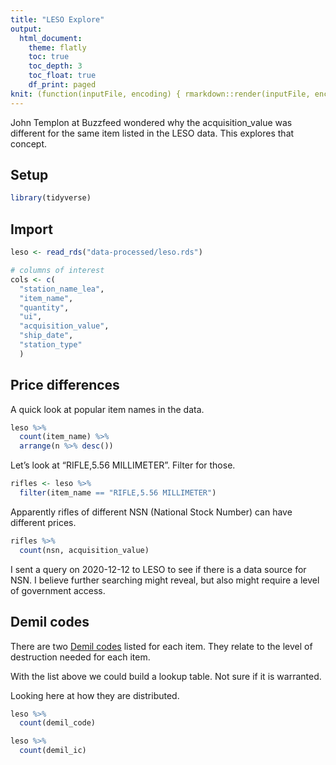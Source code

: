 ```yaml
---
title: "LESO Explore"
output:
  html_document:
    theme: flatly
    toc: true
    toc_depth: 3
    toc_float: true
    df_print: paged
knit: (function(inputFile, encoding) { rmarkdown::render(inputFile, encoding = encoding, output_dir = "docs") })
---
```


John Templon at Buzzfeed wondered why the acquisition_value was different for the same item listed in the LESO data. This explores that concept.

## Setup

```r
library(tidyverse)
```

## Import

```r
leso <- read_rds("data-processed/leso.rds")

# columns of interest
cols <- c(
  "station_name_lea",
  "item_name",
  "quantity",
  "ui",
  "acquisition_value",
  "ship_date",
  "station_type"
  )
```

## Price differences

A quick look at popular item names in the data.

```r
leso %>% 
  count(item_name) %>% 
  arrange(n %>% desc())
```

Let's look at "RIFLE,5.56 MILLIMETER". Filter for those.

```r
rifles <- leso %>% 
  filter(item_name == "RIFLE,5.56 MILLIMETER")
```

Apparently rifles of different NSN (National Stock Number) can have different prices.

```r
rifles %>% 
  count(nsn, acquisition_value)
```

I sent a query on 2020-12-12 to LESO to see if there is a data source for NSN. I believe further searching might reveal, but also might require a level of government access.

## Demil codes

There are two [Demil codes](https://www.dla.mil/HQ/LogisticsOperations/Services/FIC/DEMILCoding/DEMILCodes/) listed for each item. They relate to the level of destruction needed for each item.

With the list above we could build a lookup table. Not sure if it is warranted.

Looking here at how they are distributed.

```r
leso %>% 
  count(demil_code)
```

```r
leso %>% 
  count(demil_ic)
```


